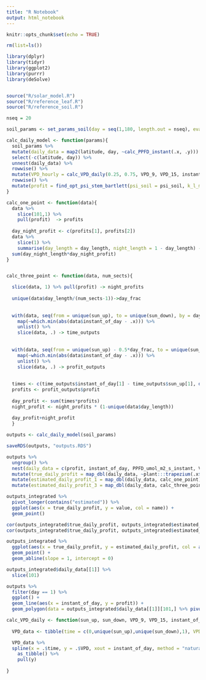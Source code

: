 ```yaml
---
title: "R Notebook"
output: html_notebook
---
```


```r
knitr::opts_chunk$set(echo = TRUE)
```

```r
rm(list=ls())

library(dplyr)
library(tidyr)
library(ggplot2)
library(purrr)
library(deSolve)


source("R/solar_model.R")
source("R/reference_leaf.R")
source("R/reference_soil.R")
```

```r
nseq = 20

soil_params <- set_params_soil(day = seq(1,180, length.out = nseq), evap_routine = "1")
```

```r
calc_daily_model <- function(params){
  soil_params %>%
  mutate(daily_data = map2(latitude, day, ~calc_PPFD_instant(.x, .y))) %>%
  select(-c(latitude, day)) %>%
  unnest(daily_data) %>%
  rowwise() %>%
  mutate(VPD_hourly = calc_VPD_daily(0.25, 0.75, VPD_9, VPD_15, instant_of_day)) %>%
  rowwise() %>%
  mutate(profit = find_opt_psi_stem_bartlett(psi_soil = psi_soil, k_l_max = k_l_max, vcmax = vcmax, PPFD = PPFD_umol_m2_s_instant, b = b, c = c, psi_crit = psi_crit, atm_vpd = VPD_hourly, ca = ca, beta = beta1, beta_2 = beta2, huber_value = h_v, height = h)$profit_root)
}

```

```r
calc_one_point <- function(data){
  data %>%
    slice(101,1) %>%
    pull(profit)  -> profits
  
  day_night_profit <- c(profits[1], profits[2])
  data %>%
    slice(1) %>%
    summarise(day_length = day_length, night_length = 1 - day_length) -> day_night_length
  sum(day_night_length*day_night_profit)
}


calc_three_point <- function(data, num_sects){

  slice(data, 1) %>% pull(profit) -> night_profits
  
  unique(data$day_length/(num_sects-1))->day_frac
  
  
  with(data, seq(from = unique(sun_up), to = unique(sun_down), by = day_frac))[2:num_sects] %>%
    map(~which.min(abs(data$instant_of_day - .x))) %>%
    unlist() %>%
    slice(data, .) -> time_outputs
  
  
  with(data, seq(from = unique(sun_up) - 0.5*day_frac, to = unique(sun_down) - 0.5*day_frac, by = day_frac))[2:num_sects] %>%
    map(~which.min(abs(data$instant_of_day - .x))) %>%
    unlist() %>%
    slice(data, .) -> profit_outputs
  
  
  times <- c(time_outputs$instant_of_day[1] - time_outputs$sun_up[1], diff(time_outputs$instant_of_day))
  profits <- profit_outputs$profit
  
  day_profit <- sum(times*profits)
  night_profit <- night_profits * (1-unique(data$day_length))
  
  day_profit+night_profit
  }


```


```r
outputs <- calc_daily_model(soil_params)

saveRDS(outputs, "outputs.RDS")
```

```r
outputs %>%
  ungroup() %>%
  nest(daily_data = c(profit, instant_of_day, PPFD_umol_m2_s_instant, VPD_hourly, sun_up, sun_down, day_length)) %>%
  mutate(true_daily_profit = map_dbl(daily_data, ~plant:::trapezium(.x$instant_of_day, .x$profit))) %>%
  mutate(estimated_daily_profit_1 = map_dbl(daily_data, calc_one_point)) %>%
  mutate(estimated_daily_profit_3 = map_dbl(daily_data, calc_three_point, 5)) -> outputs_integrated
```

```r
outputs_integrated %>%
  pivot_longer(contains("estimated")) %>%
  ggplot(aes(x = true_daily_profit, y = value, col = name)) + 
  geom_point()

cor(outputs_integrated$true_daily_profit, outputs_integrated$estimated_daily_profit_1)
cor(outputs_integrated$true_daily_profit, outputs_integrated$estimated_daily_profit_3)

outputs_integrated %>%
  ggplot(aes(x = true_daily_profit, y = estimated_daily_profit, col = as.factor(day))) +
  geom_point() +
  geom_abline(slope = 1, intercept = 0)

outputs_integrated$daily_data[[1]] %>%
  slice(101)

outputs %>%
  filter(day == 1) %>%
  ggplot() +
  geom_line(aes(x = instant_of_day, y = profit)) +
  geom_polygon(data = outputs_integrated$daily_data[[1]][101,] %>% pivot_longer(contains("sun")),aes(x=value, y = profit), fill = "black")
```



```r

calc_VPD_daily <- function(sun_up, sun_down, VPD_9, VPD_15, instant_of_day) {
  
  VPD_data <- tibble(time = c(0,unique(sun_up),unique(sun_down),1), VPD = c(1, unique(VPD_9), unique(VPD_15), 1))

  VPD_data %>%
  spline(x = .$time, y = .$VPD, xout = instant_of_day, method = "natural") %>%
    as_tibble() %>%
    pull(y)
  
}
```
